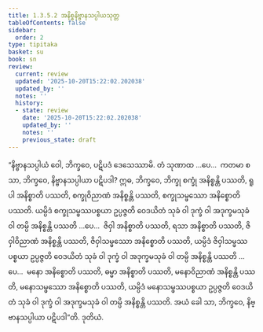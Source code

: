 ```yaml
---
title: 1.3.5.2 အနိစ္စနိဗ္ဗာနသပ္ပါယသုတ္တ
tableOfContents: false
sidebar:
  order: 2
type: tipitaka
basket: su
book: sn
review:
  current: review
  updated: '2025-10-20T15:22:02.202038'
  updated_by: ''
  notes: ''
  history:
  - state: review
    date: '2025-10-20T15:22:02.202038'
    updated_by: ''
    notes: ''
    previous_state: draft
---
```



<DynamicBreadcrumb />


<ReviewStatus review={frontmatter.review} showDetails={true} />

<HypothesisAnnotation frontmatter={frontmatter} />

<Division number="147" book="sn" e="ch" v="18" p="301">

<Paragraph number="812" book="sn">
“နိဗ္ဗာနသပ္ပါယံ ဝေါ, ဘိက္ခဝေ, ပဋိပဒံ ဒေသေဿာမိ. တံ သုဏာထ …ပေ…  ကတမာ စ သာ, ဘိက္ခဝေ, နိဗ္ဗာနသပ္ပါယာ ပဋိပဒါ? ဣဓ, ဘိက္ခဝေ, ဘိက္ခု စက္ခုံ အနိစ္စန္တိ ပဿတိ, ရူပါ အနိစ္စာတိ ပဿတိ, စက္ခုဝိညာဏံ အနိစ္စန္တိ ပဿတိ, စက္ခုသမ္ဖဿော အနိစ္စောတိ ပဿတိ. ယမ္ပိဒံ စက္ခုသမ္ဖဿပစ္စယာ ဥပ္ပဇ္ဇတိ ဝေဒယိတံ သုခံ ဝါ ဒုက္ခံ ဝါ အဒုက္ခမသုခံ ဝါ တမ္ပိ အနိစ္စန္တိ ပဿတိ …ပေ…  ဇိဝှါ အနိစ္စာတိ ပဿတိ, ရသာ အနိစ္စာတိ ပဿတိ, ဇိဝှါဝိညာဏံ အနိစ္စန္တိ ပဿတိ, ဇိဝှါသမ္ဖဿော အနိစ္စောတိ ပဿတိ, ယမ္ပိဒံ ဇိဝှါသမ္ဖဿပစ္စယာ ဥပ္ပဇ္ဇတိ ဝေဒယိတံ သုခံ ဝါ ဒုက္ခံ ဝါ အဒုက္ခမသုခံ ဝါ တမ္ပိ အနိစ္စန္တိ ပဿတိ …ပေ…  မနော အနိစ္စောတိ ပဿတိ, ဓမ္မာ အနိစ္စာတိ ပဿတိ, မနောဝိညာဏံ အနိစ္စန္တိ ပဿတိ, မနောသမ္ဖဿော အနိစ္စောတိ ပဿတိ, ယမ္ပိဒံ မနောသမ္ဖဿပစ္စယာ ဥပ္ပဇ္ဇတိ ဝေဒယိတံ သုခံ ဝါ ဒုက္ခံ ဝါ အဒုက္ခမသုခံ ဝါ တမ္ပိ အနိစ္စန္တိ ပဿတိ. အယံ ခေါ သာ, ဘိက္ခဝေ, နိဗ္ဗာနသပ္ပါယာ ပဋိပဒါ”တိ.

</Paragraph>
</Division>

<Paragraph number="813" type="center" book="sn">
ဒုတိယံ.
</Paragraph>